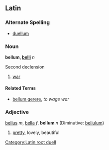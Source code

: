 ==Latin==
===Alternate Spelling===
*[[duellum]]
===Noun===
[[Category:Latin root duell]]
'''bellum, [[Wiktionary Appendix:Latin second declension|belli]]''' ''n''

Second declension

#[[war]]

====Related Terms====
*[[bellum gerere]], ''to wage war''

===Adjective===
[[bellus]] ''m'', [[bella]] ''f'', '''bellum''' ''n'' (Diminutive: [[bellulus|bellulum]])

#[[pretty]], lovely, beautiful